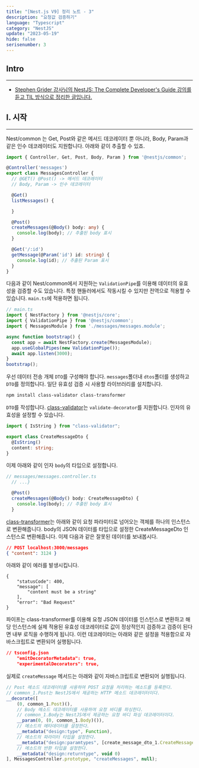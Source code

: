 ```yaml
---
title: "[Nest.js V9] 정리 노트 - 3"
description: "요청값 검증하기"
language: "Typescript"
category: "NestJS"
update: "2023-05-19"
hide: false
serisenumber: 3
---
```

## Intro
---
- [Stephen Grider 강사님의 NestJS: The Complete Developer's Guide 강의를 듣고 TIL 방식으로 정리한 글입니다.](https://www.udemy.com/course/nestjs-the-complete-developers-guide//)

## I. 시작
---
Nest/common 는 Get, Post와 같은 메서드 데코레이터 뿐 아니라, Body, Param과 같은 인수 데코레이터도 지원합니다. 아래와 같이 추출할 수 있죠.
```ts
import { Controller, Get, Post, Body, Param } from '@nestjs/common';

@Controller('messages')
export class MessagesController {
  // @GET() @Post() -> 메서드 데코레이터
  // Body, Param -> 인수 데코레이터

  @Get()
  listMessages() {

  }

  @Post()
  createMessages(@Body() body: any) {
    console.log(body); // 추출된 body 표시
  }

  @Get('/:id')
  getMessage(@Param('id') id: string) {
    console.log(id); // 추출된 Param 표시
  }
}
```
다음과 같이 Nest/common에서 지원하는 `ValidationPipe`를 이용해 데이터의 유효성을 검증할 수도 있습니다. 특정 핸들러에서도 작동시킬 수 있지만 전역으로 적용할 수 있습니다. `main.ts`에 적용하면 됩니다.
```ts
// main.ts
import { NestFactory } from '@nestjs/core';
import { ValidationPipe } from '@nestjs/common';
import { MessagesModule } from './messages/messages.module';

async function bootstrap() {
  const app = await NestFactory.create(MessagesModule);
  app.useGlobalPipes(new ValidationPipe());
  await app.listen(3000);
}
bootstrap();
```
우선 데이터 전송 개체 `DTO`를 구성해야 합니다. `messages`폴더내 `dtos`폴더를 생성하고 `DTO`를 정의합니다. 일단 유효성 검증 시 사용할 라이브러리를 설치합니다.
```bash
npm install class-validator class-transformer
```
`DTO`를 작성합니다. [class-validator](https://github.com/typestack/class-validator)는 `validate-decorator`를 지원합니다. 인자의 유효성을 설정할 수 있습니다.
```ts
import { IsString } from "class-validator";

export class CreateMessageDto {
  @IsString()
  content: string;
}
```
이제 아래와 같이 인자 `body`의 타입으로 설정합니다.
```ts
// messages/messages.controller.ts
  // ...}

  @Post()
  createMessages(@Body() body: CreateMessageDto) {
    console.log(body); // 추출된 body 표시
  }
```
[class-transformer](https://github.com/typestack/class-transformer)는 아래와 같이 요청 파라미터로 넘어오는 객체를 하나의 인스턴스로 변환해줍니다. body의 JSON 데이터를 타입으로 설정한 CreateMessageDto 인스턴스로 변환해줍니다.
이제 다음과 같은 잘못된 데이터를 보내봅시다.
```json
// POST localhost:3000/messages
{ "content": 3124 }
```
아래와 같이 에러를 발생시킵니다.
```text
{
    "statusCode": 400,
    "message": [
        "content must be a string"
    ],
    "error": "Bad Request"
}
```
파이프는 class-transformer를 이용해 요청 JSON 데이터를 인스턴스로 변환하고 해당 인스턴스에 실제 적용된 유효성 데코레이터로 값이 정상적인지 검증하고 검증이 된다면 내부 로직을 수행하게 됩니다.
이런 데코레이터는 아래와 같은 설정을 적용함으로 자바스크립트로 변환되어 실행됩니다.
```json
// tsconfig.json
    "emitDecoratorMetadata": true,
    "experimentalDecorators": true,
```
실제로 `createMessage` 메서드는 아래와 같이 자바스크립트로 변환되어 실행됩니다.
```js
// Post 메소드 데코레이터를 사용하여 POST 요청을 처리하는 메소드를 등록한다.
// common_1.Post는 NestJS에서 제공하는 HTTP 메소드 데코레이터이다.
__decorate([
    (0, common_1.Post)(),
    // Body 메소드 데코레이터를 사용하여 요청 바디를 파싱한다.
    // common_1.Body는 NestJS에서 제공하는 요청 바디 파싱 데코레이터이다.
    __param(0, (0, common_1.Body)()),
    // 메소드의 메타데이터를 설정한다.
    __metadata("design:type", Function),
    // 메소드의 파라미터 타입을 설정한다.
    __metadata("design:paramtypes", [create_message_dto_1.CreateMessageDto]),
    // 메소드의 반환 타입을 설정한다.
    __metadata("design:returntype", void 0)
], MessagesController.prototype, "createMessages", null);
```